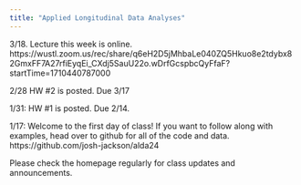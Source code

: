 ```yaml
---
title: "Applied Longitudinal Data Analyses"
---
```


3/18. Lecture this week is online. https://wustl.zoom.us/rec/share/q6eH2D5jMhbaLe040ZQ5Hkuo8e2tdybx82GmxFF7A27rfiEyqEi_CXdj5SauU22o.wDrfGcspbcQyFfaF?startTime=1710440787000


2/28 HW #2 is posted. Due 3/17

1/31: HW #1 is posted. Due 2/14.

1/17: Welcome to the first day of class! If you want to follow along with examples, head over to github for all of the code and data. https://github.com/josh-jackson/alda24

Please check the homepage regularly for class updates and announcements.
